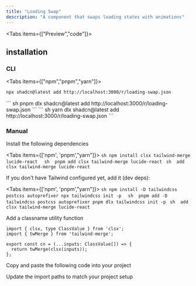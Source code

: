 ```yaml
---
title: "Loading Swap"
description: "A component that swaps loading states with animations"
---
```






<Tabs items={["Preview","code"]}>
<Tab>
<ComponentPreview name="loading-swap-demo"/>
</Tab>
<Tab>
<ComponentSource name="loading-swap"/>
</Tab>
</Tabs>
## installation

### CLI

<Tabs items={["npm","pnpm","yarn"]}>
<Tab>
``` sh
npx shadcn@latest add http://localhost:3000/r/loading-swap.json
```
</Tab>
<Tab>
``` sh
pnpm dlx shadcn@latest add http://localhost:3000/r/loading-swap.json
```
</Tab>
<Tab>
``` sh
yarn dlx shadcn@latest add http://localhost:3000/r/loading-swap.json
```
</Tab>

</Tabs>

### Manual
<Steps>

<Step>Install the following dependencies</Step>

<Tabs items={['npm', 'pnpm',"yarn"]}>
  <Tab>
    ```sh
npm install clsx tailwind-merge lucide-react 
    ```
  </Tab>
  <Tab>
    ```sh 
pnpm add clsx tailwind-merge lucide-react
    ```
  </Tab>
  <Tab>
    ```sh 
 add clsx tailwind-merge lucide-react
    ```
  </Tab>
</Tabs>


<Step>If you don't have Tailwind configured yet, add it (dev deps):</Step>

<Tabs items={['npm', 'pnpm',"yarn"]}>
  <Tab>
    ```sh
npm install -D tailwindcss postcss autoprefixer
npx tailwindcss init -p 
    ```
  </Tab>
  <Tab>
    ```sh 
pnpm add -D tailwindcss postcss autoprefixer
pnpm dlx tailwindcss init -p
    ```
  </Tab>
  <Tab>
    ```sh 
 add clsx tailwind-merge lucide-react
    ```
  </Tab>
</Tabs>

<Step>Add a classname utility function</Step>

```tsx
import { clsx, type ClassValue } from 'clsx';
import { twMerge } from 'tailwind-merge';

export const cn = (...inputs: ClassValue[]) => {
  return twMerge(clsx(inputs));
};
```

<Step>Copy and paste the following code into your project</Step>

<ComponentSource name='loading-swap' />

<Step>Update the import paths to match your project setup</Step>

</Steps>
